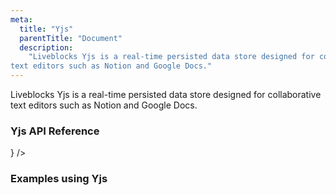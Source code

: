 ```yaml
---
meta:
  title: "Yjs"
  parentTitle: "Document"
  description:
    "Liveblocks Yjs is a real-time persisted data store designed for collaborative
text editors such as Notion and Google Docs."
---
```


Liveblocks Yjs is a real-time persisted data store designed for collaborative
text editors such as Notion and Google Docs.

### Yjs API Reference

<ListGrid columns={3}>
  <DocsCard
    type="technology"
    title="JavaScript"
    href="/docs/api-reference/liveblocks-yjs"
    description="@liveblocks/yjs"
    visual={<DocsYjsIcon />}
  />
</ListGrid>

### Examples using Yjs

<ListGrid columns={2}>
  <ExampleCard
    example={{
      title: "Collaborative Text Editor",
      slug: "collaborative-text-editor",
      image: "/images/examples/thumbnails/text-editor.jpg",
    }}
    technologies={["nextjs"]}
    openInNewWindow
  />
  <ExampleCard
    example={{
      title: "Collaborative Text Editor",
      slug: "collaborative-text-editor-advanced",
      image: "/images/examples/thumbnails/text-editor-advanced.jpg",
      advanced: true,
    }}
    technologies={["nextjs"]}
    openInNewWindow
  />
  <ExampleCard
    example={{
      title: "Collaborative Code Editor",
      slug: "collaborative-code-editor",
      image: "/images/examples/thumbnails/code-editor.jpg",
      advanced: true,
    }}
    technologies={["nextjs"]}
    openInNewWindow
  />
</ListGrid>
